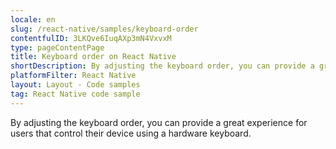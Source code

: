 ```yaml
---
locale: en
slug: /react-native/samples/keyboard-order
contentfulID: 3LKQve6IuqAXp3mN4VxvxM
type: pageContentPage
title: Keyboard order on React Native
shortDescription: By adjusting the keyboard order, you can provide a great experience for users that control their device using a hardware keyboard.
platformFilter: React Native
layout: Layout - Code samples
tag: React Native code sample
---
```


By adjusting the keyboard order, you can provide a great experience for users that control their device using a hardware keyboard.

<CodeSample id="keyboard-order" locale="en" platform="react native"/>